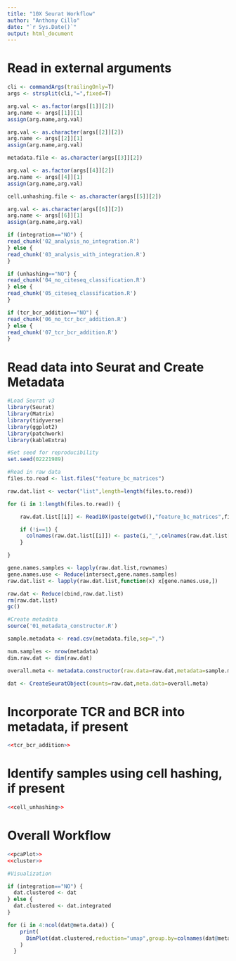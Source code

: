 ```yaml
---
title: "10X Seurat Workflow"
author: "Anthony Cillo"
date: "`r Sys.Date()`"
output: html_document
---
```


# Read in external arguments

```r
cli <- commandArgs(trailingOnly=T)
args <- strsplit(cli,"=",fixed=T)

arg.val <- as.factor(args[[1]][2])
arg.name <- args[[1]][1]
assign(arg.name,arg.val)

arg.val <- as.character(args[[2]][2])
arg.name <- args[[2]][1]
assign(arg.name,arg.val)

metadata.file <- as.character(args[[3]][2])

arg.val <- as.factor(args[[4]][2])
arg.name <- args[[4]][1]
assign(arg.name,arg.val)

cell.unhashing.file <- as.character(args[[5]][2])

arg.val <- as.character(args[[6]][2])
arg.name <- args[[6]][1]
assign(arg.name,arg.val)
```

```r
if (integration=="NO") {
read_chunk('02_analysis_no_integration.R')
} else {
read_chunk('03_analysis_with_integration.R')
}

if (unhashing=="NO") {
read_chunk('04_no_citeseq_classification.R')
} else {
read_chunk('05_citeseq_classification.R')
}

if (tcr_bcr_addition=="NO") {
read_chunk('06_no_tcr_bcr_addition.R')
} else {
read_chunk('07_tcr_bcr_addition.R')
}
```

# Read data into Seurat and Create Metadata

```r

#Load Seurat v3
library(Seurat)
library(Matrix)
library(tidyverse)
library(ggplot2)
library(patchwork)
library(kableExtra)

#Set seed for reproducibility
set.seed(02221989)

#Read in raw data
files.to.read <- list.files("feature_bc_matrices")

raw.dat.list <- vector("list",length=length(files.to.read))

for (i in 1:length(files.to.read)) {

    raw.dat.list[[i]] <- Read10X(paste(getwd(),"feature_bc_matrices",files.to.read[i],sep="/"))

    if (!i==1) {
      colnames(raw.dat.list[[i]]) <- paste(i,"_",colnames(raw.dat.list[[i]]),sep="")
    }

}

gene.names.samples <- lapply(raw.dat.list,rownames)
gene.names.use <- Reduce(intersect,gene.names.samples)
raw.dat.list <- lapply(raw.dat.list,function(x) x[gene.names.use,])

raw.dat <- Reduce(cbind,raw.dat.list)
rm(raw.dat.list)
gc()

#Create metadata
source('01_metadata_constructor.R')

sample.metadata <- read.csv(metadata.file,sep=",")

num.samples <- nrow(metadata)
dim.raw.dat <- dim(raw.dat)

overall.meta <- metadata.constructor(raw.data=raw.dat,metadata=sample.metadata)

dat <- CreateSeuratObject(counts=raw.dat,meta.data=overall.meta)

```

# Incorporate TCR and BCR into metadata, if present

```r

<<tcr_bcr_addition>>

```

# Identify samples using cell hashing, if present

```r

<<cell_unhashing>>

```


# Overall Workflow

```r

<<pcaPlot>>
<<cluster>>

```

```r

#Visualization

if (integration=="NO") {
  dat.clustered <- dat
} else {
  dat.clustered <- dat.integrated
}

for (i in 4:ncol(dat@meta.data)) {
    print(
      DimPlot(dat.clustered,reduction="umap",group.by=colnames(dat@meta.data)[i])
    )
  }


```

